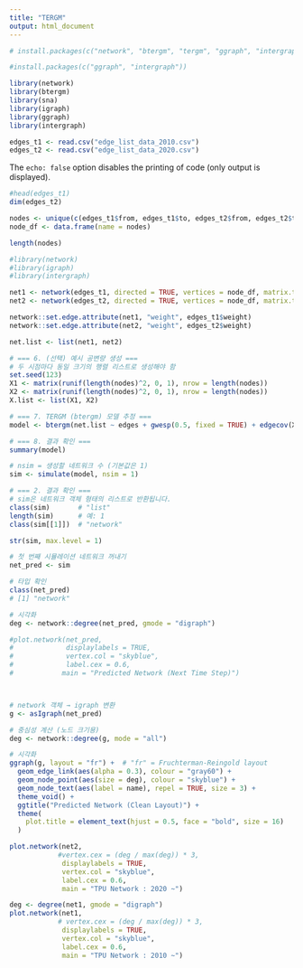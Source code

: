 ```yaml
---
title: "TERGM"
output: html_document
---
```



```r
# install.packages(c("network", "btergm", "tergm", "ggraph", "intergraph"))
```


```r
#install.packages(c("ggraph", "intergraph"))
```

```r
library(network)
library(btergm)
library(sna)
library(igraph)
library(ggraph)
library(intergraph)
```


```r
edges_t1 <- read.csv("edge_list_data_2010.csv")
edges_t2 <- read.csv("edge_list_data_2020.csv")
```

The `echo: false` option disables the printing of code (only output is displayed).

```r
#head(edges_t1)
dim(edges_t2)  
```
```r
nodes <- unique(c(edges_t1$from, edges_t1$to, edges_t2$from, edges_t2$to))
node_df <- data.frame(name = nodes)
```

```r
length(nodes)
```


```r
#library(network)
#library(igraph)
#library(intergraph)

net1 <- network(edges_t1, directed = TRUE, vertices = node_df, matrix.type = "edgelist")
net2 <- network(edges_t2, directed = TRUE, vertices = node_df, matrix.type = "edgelist")

network::set.edge.attribute(net1, "weight", edges_t1$weight)
network::set.edge.attribute(net2, "weight", edges_t2$weight)
```

```r
net.list <- list(net1, net2)
```


```r
# === 6. (선택) 예시 공변량 생성 ===
# 두 시점마다 동일 크기의 행렬 리스트로 생성해야 함
set.seed(123)
X1 <- matrix(runif(length(nodes)^2, 0, 1), nrow = length(nodes))
X2 <- matrix(runif(length(nodes)^2, 0, 1), nrow = length(nodes))
X.list <- list(X1, X2)

# === 7. TERGM (btergm) 모델 추정 ===
model <- btergm(net.list ~ edges + gwesp(0.5, fixed = TRUE) + edgecov(X.list), R = 100)

# === 8. 결과 확인 ===
summary(model)
```

```r
# nsim = 생성할 네트워크 수 (기본값은 1)
sim <- simulate(model, nsim = 1)

# === 2. 결과 확인 ===
# sim은 네트워크 객체 형태의 리스트로 반환됩니다.
class(sim)       # "list"
length(sim)      # 예: 1
class(sim[[1]])  # "network"

```
```r
str(sim, max.level = 1)
```

```r
# 첫 번째 시뮬레이션 네트워크 꺼내기
net_pred <- sim

# 타입 확인
class(net_pred)
# [1] "network"

# 시각화
deg <- network::degree(net_pred, gmode = "digraph")

#plot.network(net_pred,
#             displaylabels = TRUE,
#             vertex.col = "skyblue",
#             label.cex = 0.6,
#            main = "Predicted Network (Next Time Step)")



# network 객체 → igraph 변환
g <- asIgraph(net_pred)

# 중심성 계산 (노드 크기용)
deg <- network::degree(g, mode = "all")

# 시각화
ggraph(g, layout = "fr") +  # "fr" = Fruchterman-Reingold layout
  geom_edge_link(aes(alpha = 0.3), colour = "gray60") +
  geom_node_point(aes(size = deg), colour = "skyblue") +
  geom_node_text(aes(label = name), repel = TRUE, size = 3) +
  theme_void() +
  ggtitle("Predicted Network (Clean Layout)") +
  theme(
    plot.title = element_text(hjust = 0.5, face = "bold", size = 16)
  )

```

```r
plot.network(net2,
            #vertex.cex = (deg / max(deg)) * 3,
             displaylabels = TRUE,
             vertex.col = "skyblue",
             label.cex = 0.6,
             main = "TPU Network : 2020 ~")
```
```r
deg <- degree(net1, gmode = "digraph")
plot.network(net1,
            # vertex.cex = (deg / max(deg)) * 3,
             displaylabels = TRUE,
             vertex.col = "skyblue",
             label.cex = 0.6,
             main = "TPU Network : 2010 ~")
```